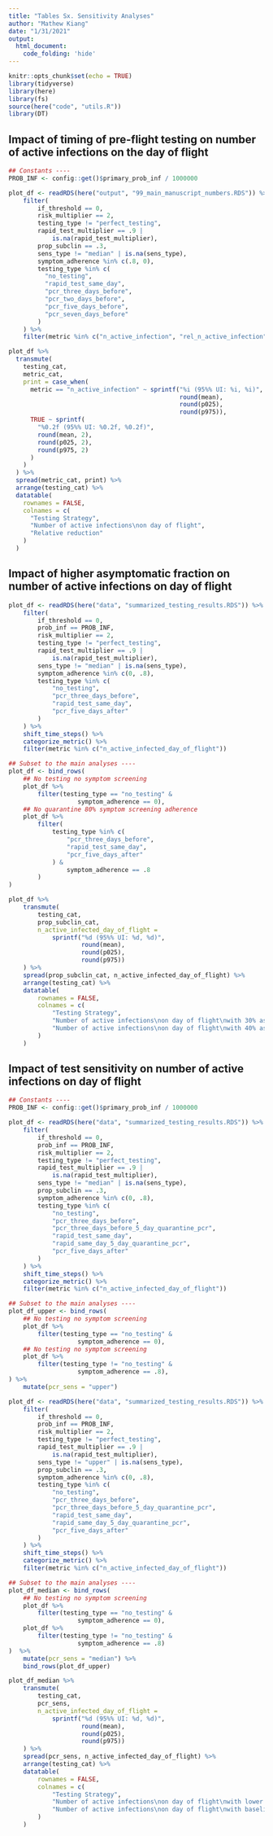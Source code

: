 ```yaml
---
title: "Tables Sx. Sensitivity Analyses"
author: "Mathew Kiang"
date: "1/31/2021"
output: 
  html_document:
    code_folding: 'hide'
---
```


```r
knitr::opts_chunk$set(echo = TRUE)
library(tidyverse)
library(here)
library(fs)
source(here("code", "utils.R"))
library(DT)
```

## Impact of timing of pre-flight testing on number of active infections on the day of flight

```r
## Constants ----
PROB_INF <- config::get()$primary_prob_inf / 1000000

plot_df <- readRDS(here("output", "99_main_manuscript_numbers.RDS")) %>%
    filter(
        if_threshold == 0,
        risk_multiplier == 2,
        testing_type != "perfect_testing",
        rapid_test_multiplier == .9 |
            is.na(rapid_test_multiplier),
        prop_subclin == .3, 
        sens_type != "median" | is.na(sens_type),
        symptom_adherence %in% c(.8, 0),
        testing_type %in% c(
          "no_testing",
          "rapid_test_same_day",
          "pcr_three_days_before",
          "pcr_two_days_before",
          "pcr_five_days_before",
          "pcr_seven_days_before"
        )
    ) %>%
    filter(metric %in% c("n_active_infection", "rel_n_active_infection")) 

plot_df %>%
  transmute(
    testing_cat,
    metric_cat,
    print = case_when(
      metric == "n_active_infection" ~ sprintf("%i (95%% UI: %i, %i)",
                                               round(mean),
                                               round(p025),
                                               round(p975)),
      TRUE ~ sprintf(
        "%0.2f (95%% UI: %0.2f, %0.2f)",
        round(mean, 2),
        round(p025, 2),
        round(p975, 2)
      )
    )
  ) %>% 
  spread(metric_cat, print) %>%
  arrange(testing_cat) %>%
  datatable(
    rownames = FALSE,
    colnames = c(
      "Testing Strategy",
      "Number of active infections\non day of flight",
      "Relative reduction"
    )
  )
```

## Impact of higher asymptomatic fraction on number of active infections on day of flight
```r
plot_df <- readRDS(here("data", "summarized_testing_results.RDS")) %>%
    filter(
        if_threshold == 0,
        prob_inf == PROB_INF,
        risk_multiplier == 2,
        testing_type != "perfect_testing",
        rapid_test_multiplier == .9 |
            is.na(rapid_test_multiplier),
        sens_type != "median" | is.na(sens_type),
        symptom_adherence %in% c(0, .8),
        testing_type %in% c(
            "no_testing",
            "pcr_three_days_before",
            "rapid_test_same_day",
            "pcr_five_days_after"
        )
    ) %>%
    shift_time_steps() %>%
    categorize_metric() %>%
    filter(metric %in% c("n_active_infected_day_of_flight"))

## Subset to the main analyses ----
plot_df <- bind_rows(
    ## No testing no symptom screening
    plot_df %>%
        filter(testing_type == "no_testing" &
                   symptom_adherence == 0),
    ## No quarantine 80% symptom screening adherence
    plot_df %>%
        filter(
            testing_type %in% c(
                "pcr_three_days_before",
                "rapid_test_same_day",
                "pcr_five_days_after"
            ) & 
                symptom_adherence == .8
        )
) 

plot_df %>%
    transmute(
        testing_cat,
        prop_subclin_cat,
        n_active_infected_day_of_flight =
            sprintf("%d (95%% UI: %d, %d)",
                    round(mean),
                    round(p025),
                    round(p975))
    ) %>%
    spread(prop_subclin_cat, n_active_infected_day_of_flight) %>%
    arrange(testing_cat) %>%
    datatable(
        rownames = FALSE,
        colnames = c(
            "Testing Strategy",
            "Number of active infections\non day of flight\nwith 30% asymptomatic infections",
            "Number of active infections\non day of flight\nwith 40% asymptomatic infections"
        )
    )
```

## Impact of test sensitivity on number of active infections on day of flight
```r
## Constants ----
PROB_INF <- config::get()$primary_prob_inf / 1000000

plot_df <- readRDS(here("data", "summarized_testing_results.RDS")) %>%
    filter(
        if_threshold == 0,
        prob_inf == PROB_INF,
        risk_multiplier == 2,
        testing_type != "perfect_testing",
        rapid_test_multiplier == .9 |
            is.na(rapid_test_multiplier),
        sens_type != "median" | is.na(sens_type),
        prop_subclin == .3,
        symptom_adherence %in% c(0, .8),
        testing_type %in% c(
            "no_testing",
            "pcr_three_days_before",
            "pcr_three_days_before_5_day_quarantine_pcr",
            "rapid_test_same_day",
            "rapid_same_day_5_day_quarantine_pcr",
            "pcr_five_days_after"
        )
    ) %>%
    shift_time_steps() %>%
    categorize_metric() %>%
    filter(metric %in% c("n_active_infected_day_of_flight"))

## Subset to the main analyses ----
plot_df_upper <- bind_rows(
    ## No testing no symptom screening
    plot_df %>%
        filter(testing_type == "no_testing" &
                   symptom_adherence == 0),
    ## No testing no symptom screening
    plot_df %>%
        filter(testing_type != "no_testing" &
                   symptom_adherence == .8),
) %>% 
    mutate(pcr_sens = "upper")

plot_df <- readRDS(here("data", "summarized_testing_results.RDS")) %>%
    filter(
        if_threshold == 0,
        prob_inf == PROB_INF,
        risk_multiplier == 2,
        testing_type != "perfect_testing",
        rapid_test_multiplier == .9 |
            is.na(rapid_test_multiplier),
        sens_type != "upper" | is.na(sens_type),
        prop_subclin == .3,
        symptom_adherence %in% c(0, .8),
        testing_type %in% c(
            "no_testing",
            "pcr_three_days_before",
            "pcr_three_days_before_5_day_quarantine_pcr",
            "rapid_test_same_day",
            "rapid_same_day_5_day_quarantine_pcr",
            "pcr_five_days_after"
        )
    ) %>%
    shift_time_steps() %>%
    categorize_metric() %>%
    filter(metric %in% c("n_active_infected_day_of_flight"))

## Subset to the main analyses ----
plot_df_median <- bind_rows(
    ## No testing no symptom screening
    plot_df %>%
        filter(testing_type == "no_testing" &
                   symptom_adherence == 0),
    plot_df %>%
        filter(testing_type != "no_testing" &
                   symptom_adherence == .8)
)  %>% 
    mutate(pcr_sens = "median") %>% 
    bind_rows(plot_df_upper)

plot_df_median %>%
    transmute(
        testing_cat,
        pcr_sens,
        n_active_infected_day_of_flight =
            sprintf("%d (95%% UI: %d, %d)",
                    round(mean),
                    round(p025),
                    round(p975))
    ) %>%
    spread(pcr_sens, n_active_infected_day_of_flight) %>%
    arrange(testing_cat) %>%
    datatable(
        rownames = FALSE,
        colnames = c(
            "Testing Strategy",
            "Number of active infections\non day of flight\nwith lower PCR test sensitivity",
            "Number of active infections\non day of flight\nwith baseline PCR test sensitivity"
        )
    )

```


